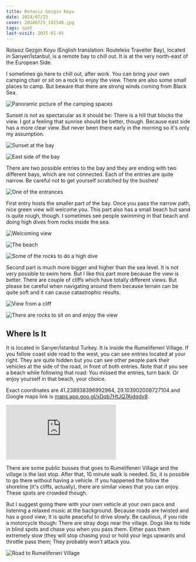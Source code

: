 ```yaml
---
title: Rotasız Gezgin Koyu
date: 2024/07/25
cover: 20240725_192340.jpg
tags: spot
last-visit: 2025-01-05
---
```


Rotasız Gezgin Koyu (English translation: Routeless Traveller Bay), located in
Sarıyer/İstanbul, is a remote bay to chill out. It is at the very north-east
of the European Side.

I sometimes go here to chill out, after work. You can bring your own camping
chair or sit on a rock to enjoy the view. There are also some small places to
camp. But beware that there are strong winds coming from Black Sea.

![Panoramic picture of the camping spaces](/posts/travel-logs/rotasiz-gezgin-koyu/20240801_200643.jpg)

Sunset is not as spectacular as it should be: There is a hill that blocks the
view. I got a feeling that sunrise should be better, though. Because east side
has a more clear view. But never been there early in the morning so it's only my
assumption.

![Sunset at the bay](/posts/travel-logs/rotasiz-gezgin-koyu/20240801_200802.jpg)

![East side of the bay](/posts/travel-logs/rotasiz-gezgin-koyu/20240725_193257.jpg)

There are two possible entries to the bay and they are ending with two different
bays, which are not connected. Each of the entries are quite narrow. Be careful
not to get yourself scratched by the bushes!

![One of the entrances](/posts/travel-logs/rotasiz-gezgin-koyu/250105-rotasiz_gezgin_koyu_entrance.gif)

First entry hosts the smaller part of the bay. Once you pass the narrow path,
nice green view will welcome you. This part also has a small beach but sand is
quite rough, though. I sometimes see people swimming in that beach and doing
high dives from rocks inside the sea.

![Welcoming view](/posts/travel-logs/rotasiz-gezgin-koyu/20240725_191733.jpg)

![The beach](/posts/travel-logs/rotasiz-gezgin-koyu/20240725_193822.jpg)

![Some of the rocks to do a high dive](/posts/travel-logs/rotasiz-gezgin-koyu/20240725_193031.jpg)

Second part is much more bigger and higher than the sea level. It is not very
possible to swim here. But I like this part more because the view is better.
There are couple of cliffs which have totally different views. But please be
careful when navigating around them because terrain can be quite soft and it can
cause catastrophic results.

![View from a cliff](/posts/travel-logs/rotasiz-gezgin-koyu/20240725_192340.jpg)

![There are rocks to sit on and enjoy the view](/posts/travel-logs/rotasiz-gezgin-koyu/20240801_200117.jpg)

## Where Is It

It is located in Sarıyer/İstanbul Turkey. It is inside the Rumelifeneri Village.
If you follow coast side road to the west, you can see entries located at your
right. They are quite hidden but you can see other people park their vehicles
at the side of the road, in front of both entries. Note that if you see a beach
while following that road: You missed the entries, turn back. Or enjoy yourself
in that beach, your choice.

Exact coordinates are 41.238938396992964, 29.103902008727104 and Google maps
link is
[maps.app.goo.gl/xDqb7HtJQ7Aidqdv8](https://maps.app.goo.gl/xDqb7HtJQ7Aidqdv8).

<div class="iframeWrapper">
<iframe
  src="https://www.google.com/maps/embed?pb=!1m14!1m8!1m3!1d1500.112157146137!2d29.1038376!3d41.2386715!3m2!1i1024!2i768!4f13.1!3m3!1m2!1s0x409fe7e27abb4c15%3A0x408e4ebfd43bed5b!2sRotas%C4%B1z%20Gezgin%20Koyu!5e0!3m2!1sen!2str!4v1736102180660!5m2!1sen!2str"
  style="border:0;"
  allowfullscreen=""
  loading="lazy"
  referrerpolicy="no-referrer-when-downgrade">
</iframe>
</div>

There are some public busses that goes to Rumelifeneri Village and the village
is the last stop. After that, 10 minute walk is needed. So, it is possible to go
there without having a vehicle. If you happened the follow the shoreline (it's
cliffs, actually), there are similar views that you can enjoy. These spots are
crowded though.

But I suggest going there with your own vehicle at your own pace and listening a
relaxed music at the background. Because roads are twisted and has a good view;
It is quite peaceful to drive slowly. Be cautious, if you ride a motorcycle
though: There are stray dogs near the village. Dogs like to hide in blind spots
and chase you when you pass them. Either pass them extremely slow (they will
stop chasing you) or hold your legs upwards and throttle pass them; They
probably won't attack you.

![Road to Rumelifeneri Village](/posts/travel-logs/rotasiz-gezgin-koyu/250105-rotasiz_gezgin_koyu_road.gif)
